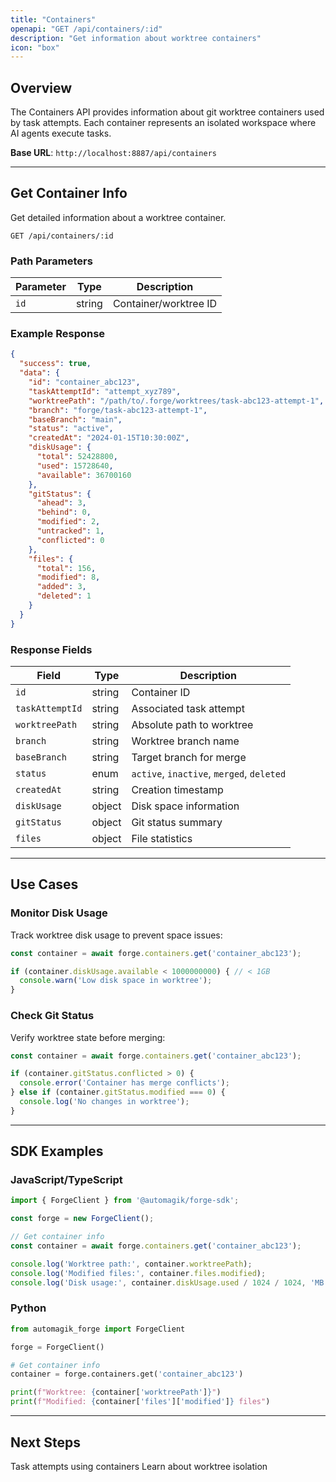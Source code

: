 ```yaml
---
title: "Containers"
openapi: "GET /api/containers/:id"
description: "Get information about worktree containers"
icon: "box"
---
```


## Overview

The Containers API provides information about git worktree containers used by task attempts. Each container represents an isolated workspace where AI agents execute tasks.

**Base URL**: `http://localhost:8887/api/containers`

---

## Get Container Info

Get detailed information about a worktree container.

```http
GET /api/containers/:id
```

### Path Parameters

| Parameter | Type | Description |
|-----------|------|-------------|
| `id` | string | Container/worktree ID |

### Example Response

```json
{
  "success": true,
  "data": {
    "id": "container_abc123",
    "taskAttemptId": "attempt_xyz789",
    "worktreePath": "/path/to/.forge/worktrees/task-abc123-attempt-1",
    "branch": "forge/task-abc123-attempt-1",
    "baseBranch": "main",
    "status": "active",
    "createdAt": "2024-01-15T10:30:00Z",
    "diskUsage": {
      "total": 52428800,
      "used": 15728640,
      "available": 36700160
    },
    "gitStatus": {
      "ahead": 3,
      "behind": 0,
      "modified": 2,
      "untracked": 1,
      "conflicted": 0
    },
    "files": {
      "total": 156,
      "modified": 8,
      "added": 3,
      "deleted": 1
    }
  }
}
```

### Response Fields

| Field | Type | Description |
|-------|------|-------------|
| `id` | string | Container ID |
| `taskAttemptId` | string | Associated task attempt |
| `worktreePath` | string | Absolute path to worktree |
| `branch` | string | Worktree branch name |
| `baseBranch` | string | Target branch for merge |
| `status` | enum | `active`, `inactive`, `merged`, `deleted` |
| `createdAt` | string | Creation timestamp |
| `diskUsage` | object | Disk space information |
| `gitStatus` | object | Git status summary |
| `files` | object | File statistics |

---

## Use Cases

### Monitor Disk Usage

Track worktree disk usage to prevent space issues:

```javascript
const container = await forge.containers.get('container_abc123');

if (container.diskUsage.available < 1000000000) { // < 1GB
  console.warn('Low disk space in worktree');
}
```

### Check Git Status

Verify worktree state before merging:

```javascript
const container = await forge.containers.get('container_abc123');

if (container.gitStatus.conflicted > 0) {
  console.error('Container has merge conflicts');
} else if (container.gitStatus.modified === 0) {
  console.log('No changes in worktree');
}
```

---

## SDK Examples

### JavaScript/TypeScript

```typescript
import { ForgeClient } from '@automagik/forge-sdk';

const forge = new ForgeClient();

// Get container info
const container = await forge.containers.get('container_abc123');

console.log('Worktree path:', container.worktreePath);
console.log('Modified files:', container.files.modified);
console.log('Disk usage:', container.diskUsage.used / 1024 / 1024, 'MB');
```

### Python

```python
from automagik_forge import ForgeClient

forge = ForgeClient()

# Get container info
container = forge.containers.get('container_abc123')

print(f"Worktree: {container['worktreePath']}")
print(f"Modified: {container['files']['modified']} files")
```

---

## Next Steps

<CardGroup cols={2}>
  <Card title="Attempts API" icon="flask" href="/forge/api/attempts">
    Task attempts using containers
  </Card>

  <Card title="Git Worktrees" icon="code-branch" href="/forge/concepts/git-worktrees">
    Learn about worktree isolation
  </Card>
</CardGroup>
